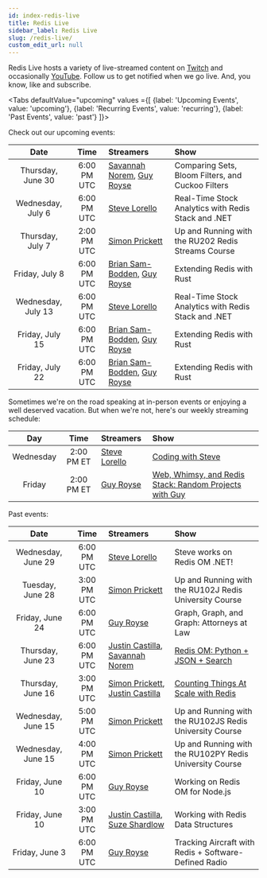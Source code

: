 ```yaml
---
id: index-redis-live
title: Redis Live
sidebar_label: Redis Live
slug: /redis-live/
custom_edit_url: null
---
```


Redis Live hosts a variety of live-streamed content on [Twitch](https://www.twitch.tv/redisinc) and occasionally [YouTube](https://www.youtube.com/redisinc). Follow us to get notified when we go live. And, you know, like and subscribe.

<Tabs
   defaultValue="upcoming"
   values ={[
    {label: 'Upcoming Events', value:  'upcoming'},
    {label: 'Recurring Events', value: 'recurring'},
    {label: 'Past Events', value: 'past'}
   ]}>
   <TabItem value="upcoming">


Check out our upcoming events:

|        Date        |    Time     | Streamers                                             | Show                                                    |
| :----------------: | :---------: | :---------------------------------------------------- | :------------------------------------------------------ |
| Thursday, June 30  | 6:00 PM UTC | [Savannah Norem][savannah], [Guy Royse][guy]          | Comparing Sets, Bloom Filters, and Cuckoo Filters       |
| Wednesday, July 6  | 6:00 PM UTC | [Steve Lorello][steve]                                | Real-Time Stock Analytics with Redis Stack and .NET     |
| Thursday, July 7   | 2:00 PM UTC | [Simon Prickett][simon]                               | Up and Running with the RU202 Redis Streams Course      |
|   Friday, July 8   | 6:00 PM UTC | [Brian Sam-Bodden][brian], [Guy Royse][guy]           | Extending Redis with Rust                               |
| Wednesday, July 13 | 6:00 PM UTC | [Steve Lorello][steve]                                | Real-Time Stock Analytics with Redis Stack and .NET     |
|  Friday, July 15   | 6:00 PM UTC | [Brian Sam-Bodden][brian], [Guy Royse][guy]           | Extending Redis with Rust                               |
|  Friday, July 22   | 6:00 PM UTC | [Brian Sam-Bodden][brian], [Guy Royse][guy]           | Extending Redis with Rust                               |
  </TabItem>
  <TabItem value="recurring">
Sometimes we're on the road speaking at in-person events or enjoying a well deserved vacation. But when we're not, here's our weekly streaming schedule:

|    Day    |    Time    | Streamers              | Show                                                                                |
| :-------: | :--------: | :--------------------- | :---------------------------------------------------------------------------------- |
| Wednesday | 2:00 PM ET | [Steve Lorello][steve] | [Coding with Steve](https://twitch.tv/redisinc)                                     |
|  Friday   | 2:00 PM ET | [Guy Royse][guy]       | [Web, Whimsy, and Redis Stack: Random Projects with Guy](https://twitch.tv/redisinc)|

  </TabItem>
  <TabItem value="past">

Past events:

|        Date        |    Time     | Streamers                                             | Show                                                    |
| :----------------: | :---------: | :---------------------------------------------------- | :------------------------------------------------------ |
| Wednesday, June 29 | 6:00 PM UTC | [Steve Lorello][steve]                                | Steve works on Redis OM .NET!                           |
|  Tuesday, June 28  | 3:00 PM UTC | [Simon Prickett][simon]                               | Up and Running with the RU102J Redis University Course  |
|  Friday, June 24   | 6:00 PM UTC | [Guy Royse][guy]                                      | Graph, Graph, and Graph: Attorneys at Law               |
| Thursday, June 23  | 6:00 PM UTC | [Justin Castilla][justin], [Savannah Norem][savannah] | [Redis OM: Python + JSON + Search](https://www.youtube.com/watch?v=ZP2j7bmWfmU)|
| Thursday, June 16  | 3:00 PM UTC | [Simon Prickett][simon], [Justin Castilla][justin]    | [Counting Things At Scale with Redis](https://www.youtube.com/watch?v=FAJXq5Qqc0Y)|
| Wednesday, June 15 | 5:00 PM UTC | [Simon Prickett][simon]                               | Up and Running with the RU102JS Redis University Course |
| Wednesday, June 15 | 4:00 PM UTC | [Simon Prickett][simon]                               | Up and Running with the RU102PY Redis University Course |
|  Friday, June 10   | 6:00 PM UTC | [Guy Royse][guy]                                      | Working on Redis OM for Node.js                         |
|  Friday, June 10   | 3:00 PM UTC | [Justin Castilla][justin], [Suze Shardlow][suze]      | Working with Redis Data Structures                      |
|   Friday, June 3   | 6:00 PM UTC | [Guy Royse][guy]                                      | Tracking Aircraft with Redis + Software-Defined Radio   |

<!-- Links -->

[brian]: https://twitter.com/bsbodden
[guy]: https://twitter.com/guyroyse
[justin]: https://twitter.com/JustCastilla
[savannah]: https://twitter.com/sav_norem
[simon]: https://twitter.com/simon_prickett
[steve]: https://twitter.com/slorello
[suze]: https://twitter.com/SuzeShardlow
  </TabItem>
</Tabs>